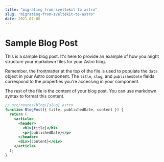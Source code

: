 ```yaml
---
title: "migrating from sveltekit to astro"
slug: "migrating-from-sveltekit-to-astro"
date: 2021-07-08
---
```


# Sample Blog Post

This is a sample blog post. It's here to provide an example of how you might structure your markdown files for your Astro blog.

Remember, the frontmatter at the top of the file is used to populate the `data` object in your Astro component. The `title`, `slug`, and `publishedDate` fields correspond to the properties you're accessing in your component.

The rest of the file is the content of your blog post. You can use markdown syntax to format this content.

```jsx {3-8}
// src/routes/blog/[slug].astro
function BlogPost({ title, publishedDate, content }) {
  return (
    <article>
      <header>
        <h1>{title}</h1>
        <p>{publishedDate}</p>
      </header>
      <div>{content}</div>
    </article>
  );
}
```
